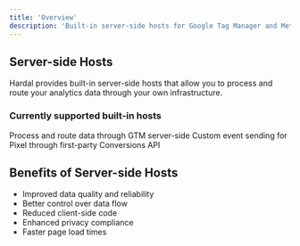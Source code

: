 ```yaml
---
title: 'Overview'
description: 'Built-in server-side hosts for Google Tag Manager and Meta CAPI'
---
```


## Server-side Hosts

Hardal provides built-in server-side hosts that allow you to process and route your analytics data through your own infrastructure. 


### Currently supported built-in hosts

<CardGroup cols={2}>
  <Card
    title="Server-side Google Tag Manager"
    icon="tag"
    href="/server-side-hosts/server-side-google-tag-manager">
    Process and route data through GTM server-side
  </Card>
  <Card
    title="Meta CAPI Gateway"
    icon="meta"
    href="/server-side-hosts/meta-capi">
    Custom event sending for Pixel through first-party Conversions API
  </Card>
  </CardGroup>

## Benefits of Server-side Hosts

- Improved data quality and reliability
- Better control over data flow
- Reduced client-side code
- Enhanced privacy compliance
- Faster page load times 